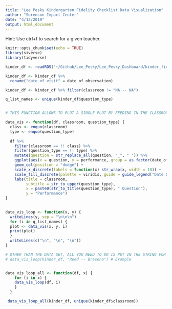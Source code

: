 ```yaml
---
title: "Lee Pesky Kindergarten Fidelity Checklist Data Visualization"
author: "Sorenson Impact Center"
date: "4/12/2019"
output: html_document
---
```



Hint: Use ctrl+f to search for a given teacher. 
```r
knitr::opts_chunk$set(echo = TRUE)
library(siverse)
library(tidyverse)

kinder_df <- readRDS("~/Github/Lee_Pesky/Lee_Pesky_Dashboard/kinder_fid_checklist_cleaned.rds")

kinder_df <- kinder_df %>% 
  rename("date_of_visit" = date_of_observation)

kinder_df <- kinder_df %>% filter(classroom != "NA -- NA")
```

```r
q_list_names <- unique(kinder_df$question_type)


# THIS FUNCTION ALLOWS TO PLOT A SINGLE PLOT BY FEEDING IN THE CLASSROOM AND QUESTION TYPE AS STRINGS.

data_vis <- function(df, classroom, question_type) {
  class <- enquo(classroom)
  type <- enquo(question_type)
  
  df %>% 
    filter(classroom == !! class) %>% 
    filter(question_type == !! type) %>% 
    mutate(question = str_replace_all(question, "_", " ")) %>% 
    ggplot(aes(x = question, y = performance, group = as.factor(date_of_visit), fill = as.factor(date_of_visit))) + 
    geom_col(position = "dodge") +
    scale_x_discrete(labels = function(x) str_wrap(x, width = 10)) +
    scale_fill_discrete(palette = viridis, guide = guide_legend("Date Of Visit")) +
    labs(title = classroom,
         subtitle = str_to_upper(question_type),
         x = paste0(str_to_title(question_type), " Question"),
         y = "Performance") 
}
    

data_vis_loop <- function(x, y) {
  writeLines(y, sep = "\n\n\n")
  for (i in q_list_names) {
  plot <- data_vis(x, y, i)
  print(plot)
  }
  writeLines(c("\n", "\n", "\n"))
}

# OTHER THAN THE DATA SET, ALL YOU NEED TO DO IS PUT IN THE STRING FOR THE CLASSROOM
# data_vis_loop(kinder_df, "Reed -- Breseno") # Example


data_vis_loop_all <- function(df, x) {
    for (i in x) {
    data_vis_loop(df, i)
    }
  }

```


```r
 data_vis_loop_all(kinder_df, unique(kinder_df$classroom))
```


